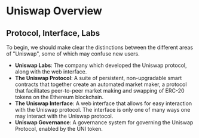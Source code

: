# Uniswap Overview

## Protocol, Interface, Labs

To begin, we should make clear the distinctions between the different areas of "Uniswap", some of which may confuse new users.

- **Uniswap Labs**: The company which developed the Uniswap protocol, along with the web interface.
- **The Uniswap Protocol**: A suite of persistent, non-upgradable smart contracts that together create an automated market maker, a protocol that facilitates peer-to-peer market making and swapping of ERC-20 tokens on the Ethereum blockchain.
- **The Uniswap Interface**: A web interface that allows for easy interaction with the Uniswap protocol. The interface is only one of many ways one may interact with the Uniswap protocol.
- **Uniswap Governance**: A governance system for governing the Uniswap Protocol, enabled by the UNI token.